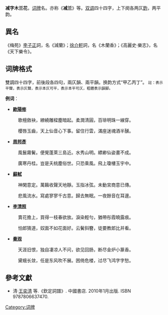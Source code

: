 '''减字木兰花'''，[[词牌|词牌]]名。亦称《'''减兰'''》等。[[双调|双调]]四十四字，上下阕各两仄[[韵|韵]]，两平韵。

== 異名 ==
《梅苑》[[李子正|李子正]]詞，名《減蘭》；[[徐介軒|徐介軒]]詞，名《木蘭香》；《高麗史·樂志》，名《天下樂令》。

== 词牌格式 ==
{{Wikisource}}
雙調四十四字，前後段各四句，兩仄韻、兩平韻。换韵方式“甲乙丙丁”。
<span style="font-size:smaller;">註：{{平仄|平}}表示平聲，{{平仄|仄}}表示仄聲，{{平仄|[仄]}}表示本仄可平，{{平仄|[平]}}表示本平可仄，粗體表示韻腳。</span>

{{quote|
{{平仄|
[平]平[仄]'''仄'''，[平]仄[平]平平仄'''仄'''。[平]仄平'''平'''，[仄]仄平平[仄]仄'''平'''。

[平]平[仄]'''仄'''，[平]仄[平]平平仄'''仄'''。[平]仄平'''平'''，[仄]仄平平[仄]仄'''平'''。}}
}}

'''例词'''：
*'''[[歐陽修|歐陽修]]'''
:歌檀斂袂，繚繞雕樑塵暗起。柔潤清圓，百琲明珠一線穿。

:櫻唇玉齒，天上仙音心下事。留住行雲，滿座迷魂酒半醺。

*'''[[周邦彥|周邦彥]]'''
:風鬟霧鬢。便覺蓬萊三島近。水秀山明。縹緲仙姿畫不成。

:廣寒丹桂。豈是夭桃塵俗世。只恐乘風。飛上瓊樓玉宇中。

*'''[[蘇軾|蘇軾]]'''
:神閑意定。萬籟收聲天地靜。玉指冰弦。未動宮商意已傳。

:悲風流水。寫處寥寥千古意。歸去無眠。一夜餘音在耳邊。

*'''[[李清照|李清照]]'''
:賣花擔上，買得一枝春欲放。淚染輕勻，猶帶彤霞曉露痕。

:怕郎猜道，奴面不如花面好。云鬢斜簪，徒要教郎比并看。

*'''[[秦观|秦观]]'''

:天涯旧恨，独自凄凉人不问，欲见回肠，断尽金炉小篆香。

:黛蛾长敛，任是东风吹不展。困倚危楼，过尽飞鸿字字愁。

== 參考文獻 ==
*清·[[王奕清|王奕清]] 等.《欽定詞譜》. 中國書店. 2010年1月出版. ISBN 9787806637470.


{{詞牌}}
[[Category:词牌|Category:词牌]]
